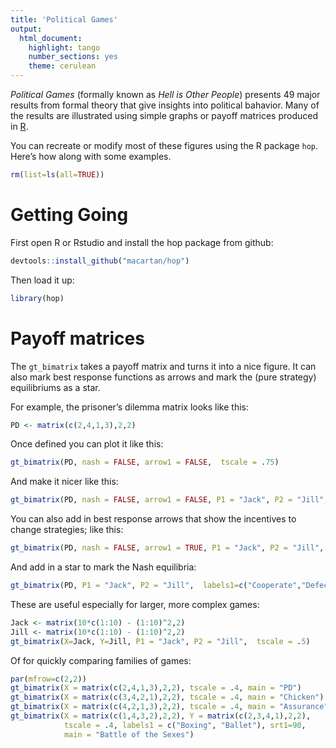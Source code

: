 ```yaml
---
title: 'Political Games'
output:
  html_document:
    highlight: tango
    number_sections: yes
    theme: cerulean
---
```


*Political Games* (formally known as *Hell is Other People*) presents 49 major results from formal theory that give insights into political bahavior. Many of the results are  illustrated using simple graphs or payoff matrices produced in [R](https://www.r-project.org/).

You can recreate or modify most of these figures using the R package ```hop```. Here's how along with some examples. 

```r
rm(list=ls(all=TRUE))
```

# Getting Going  
First open R or Rstudio and install the hop package from github:

```r
devtools::install_github("macartan/hop")
```

Then load it up:
```r
library(hop)
```

# Payoff matrices
The ```gt_bimatrix``` takes a payoff matrix and turns it into a nice figure. It can also mark best response functions as arrows and mark the (pure strategy) equilibriums as a star.

For example, the prisoner's dilemma matrix looks like this:
```r
PD <- matrix(c(2,4,1,3),2,2)
```

Once defined you can plot it like this:

```r
gt_bimatrix(PD, nash = FALSE, arrow1 = FALSE,  tscale = .75)
```

And make it nicer like this:

```r
gt_bimatrix(PD, nash = FALSE, arrow1 = FALSE, P1 = "Jack", P2 = "Jill",  labels1=c("Cooperate","Defect"), srt1=90, tscale = .5)
```

You can also add in best response arrows that show the incentives to change strategies;  like this:

```r
gt_bimatrix(PD, nash = FALSE, arrow1 = TRUE, P1 = "Jack", P2 = "Jill",  labels1=c("Cooperate","Defect"), srt1=90, tscale = .5)
```

And add in a star to mark the Nash equilibria:

```r
gt_bimatrix(PD, P1 = "Jack", P2 = "Jill",  labels1=c("Cooperate","Defect"), srt1=90, tscale = .5)
```

These are useful especially for larger, more complex games:

```r
Jack <- matrix(10*c(1:10) - (1:10)^2,2)
Jill <- matrix(10*c(1:10) - (1:10)^2,2)
gt_bimatrix(X=Jack, Y=Jill, P1 = "Jack", P2 = "Jill",  tscale = .5)
```


Of for quickly comparing families of games:

```r
par(mfrow=c(2,2))
gt_bimatrix(X = matrix(c(2,4,1,3),2,2), tscale = .4, main = "PD")
gt_bimatrix(X = matrix(c(3,4,2,1),2,2), tscale = .4, main = "Chicken")
gt_bimatrix(X = matrix(c(4,2,1,3),2,2), tscale = .4, main = "Assurance")
gt_bimatrix(X = matrix(c(1,4,3,2),2,2), Y = matrix(c(2,3,4,1),2,2), 
            tscale = .4, labels1 = c("Boxing", "Ballet"), srt1=90, 
            main = "Battle of the Sexes")
```

